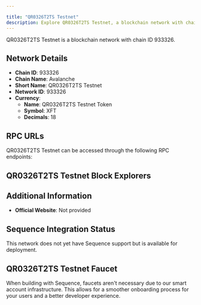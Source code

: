 ```yaml
---

title: "QR0326T2TS Testnet"
description: Explore QR0326T2TS Testnet, a blockchain network with chain ID 933326. Learn about its native currency, QR0326T2TS Testnet Token, and how to interact with the network.
---
```




QR0326T2TS Testnet is a blockchain network with chain ID 933326.

## Network Details

- **Chain ID**: 933326
- **Chain Name**: Avalanche
- **Short Name**: QR0326T2TS Testnet
- **Network ID**: 933326
- **Currency**: 
  - **Name**: QR0326T2TS Testnet Token
  - **Symbol**: XFT
  - **Decimals**: 18

## RPC URLs

QR0326T2TS Testnet can be accessed through the following RPC endpoints:



## QR0326T2TS Testnet Block Explorers



## Additional Information

- **Official Website**: Not provided

## Sequence Integration Status

This network does not yet have Sequence support but is available for deployment.

## QR0326T2TS Testnet Faucet

When building with Sequence, faucets aren't necessary due to our smart account infrastructure. This allows for a smoother onboarding process for your users and a better developer experience.

